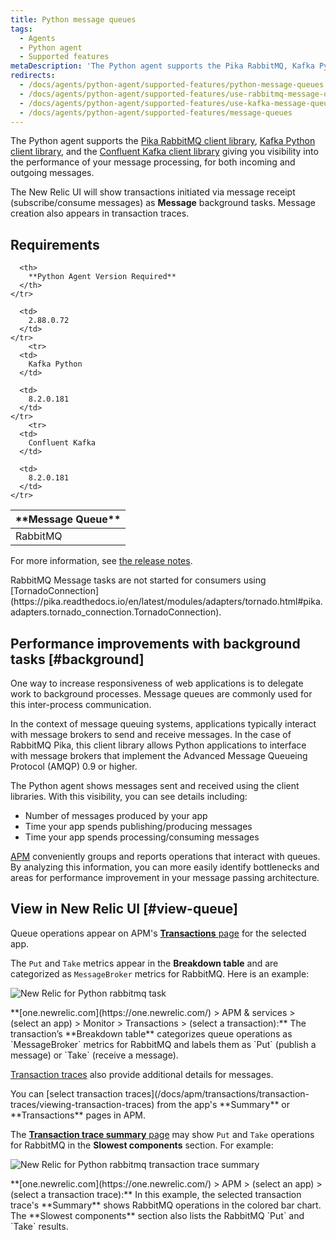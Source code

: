 ```yaml
---
title: Python message queues
tags:
  - Agents
  - Python agent
  - Supported features
metaDescription: 'The Python agent supports the Pika RabbitMQ, Kafka Python, and Confluent Kafka client libraries, giving you insight into the performance of your message processing.'
redirects:
  - /docs/agents/python-agent/supported-features/python-message-queues
  - /docs/agents/python-agent/supported-features/use-rabbitmq-message-queues
  - /docs/agents/python-agent/supported-features/use-kafka-message-queues
  - /docs/agents/python-agent/supported-features/message-queues
---
```





The Python agent supports the [Pika RabbitMQ client library](https://pypi.python.org/pypi/pika), [Kafka Python client library](https://pypi.python.org/pypi/kafka-python), and the [Confluent Kafka client library](https://pypi.org/project/confluent-kafka/) giving you visibility into the performance of your message processing, for both incoming and outgoing messages.

The New Relic UI will show transactions initiated via message receipt (subscribe/consume messages) as **Message** background tasks. Message creation also appears in transaction traces.

## Requirements

<table>
  <thead>
    <tr>
      <th width={150}>
        **Message Queue**
      </th>

      <th>
        **Python Agent Version Required**
      </th>
    </tr>
  </thead>

  <tbody>
    <tr>
      <td>
        RabbitMQ
      </td>

      <td>
        2.88.0.72
      </td>
    </tr>
        <tr>
      <td>
        Kafka Python
      </td>

      <td>
        8.2.0.181
      </td>
    </tr>
        <tr>
      <td>
        Confluent Kafka
      </td>

      <td>
        8.2.0.181
      </td>
    </tr>
  </tbody>
</table>

For more information, see [the release notes](/docs/release-notes/agent-release-notes/python-release-notes).

<Callout variant="caution">
  RabbitMQ Message tasks are not started for consumers using [TornadoConnection](https://pika.readthedocs.io/en/latest/modules/adapters/tornado.html#pika.adapters.tornado_connection.TornadoConnection).
</Callout>

## Performance improvements with background tasks [#background]

One way to increase responsiveness of web applications is to delegate work to background processes. Message queues are commonly used for this inter-process communication.

In the context of message queuing systems, applications typically interact with message brokers to send and receive messages. In the case of RabbitMQ Pika, this client library allows Python applications to interface with message brokers that implement the Advanced Message Queueing Protocol (AMQP) 0.9 or higher.

The Python agent shows messages sent and received using the client libraries. With this visibility, you can see details including:

* Number of messages produced by your app
* Time your app spends publishing/producing messages
* Time your app spends processing/consuming messages

[APM](#view-queue) conveniently groups and reports operations that interact with queues. By analyzing this information, you can more easily identify bottlenecks and areas for performance improvement in your message passing architecture.

## View in New Relic UI [#view-queue]

Queue operations appear on APM's [**Transactions** page](/docs/apm/applications-menu/monitoring/transactions-dashboard) for the selected app. 

The `Put` and `Take` metrics appear in the **Breakdown table** and are categorized as `MessageBroker` metrics for RabbitMQ. Here is an example:

<img
  title="screen-rabbitmq-transaction.png"
  alt="New Relic for Python rabbitmq task"
  src={rabbitmqTransactionTask}
/>

<figcaption>
  **[one.newrelic.com](https://one.newrelic.com/) > APM & services > (select an app) > Monitor > Transactions > (select a transaction):** The transaction’s **Breakdown table** categorizes queue operations as `MessageBroker` metrics for RabbitMQ and labels them as `Put` (publish a message) or `Take` (receive a message).
</figcaption>

[Transaction traces](/docs/apm/transactions/transaction-traces/transaction-traces) also provide additional details for messages.

<Callout variant="tip">
  You can [select transaction traces](/docs/apm/transactions/transaction-traces/viewing-transaction-traces) from the app's **Summary** or **Transactions** pages in APM.
</Callout>

<CollapserGroup>

The [**Transaction trace summary** page](/docs/apm/transactions/transaction-traces/transaction-trace-summary) may show `Put` and `Take` operations for RabbitMQ in the **Slowest components** section. For example:

<img
  title="screen-rabbitmq-trace-slowest.png"
  alt="New Relic for Python rabbitmq transaction trace summary"
  src={rabbitmqTransactionTraceSummary0}
/>

<figcaption>
  **[one.newrelic.com](https://one.newrelic.com/) > APM > (select an app) > (select a transaction trace):** In this example, the selected transaction trace's **Summary** shows RabbitMQ operations in the colored bar chart. The **Slowest components** section also lists the RabbitMQ `Put` and `Take` results.
</figcaption>
